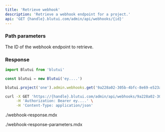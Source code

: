 ```yaml
---
title: 'Retrieve webhook'
description: 'Retrieve a webhook endpoint for a project.'
api: 'GET {handle}.blutui.com/admin/api/webhooks/{id}'
---
```


### Path parameters

<Parameter name="id" type="string" required="true">
The ID of the webhook endpoint to retrieve.
</Parameter>

### Response

```ts tab="Node.js"
import Blutui from 'blutui'

const blutui = new Blutui('ey....')

blutui.project('one').admin.webhooks.get('9a228a02-305b-4bfc-8e69-e523a95c216c')
```

```bash tab="cURL"
curl -X GET 'https://{handle}.blutui.com/admin/api/webhooks/9a228a02-305b-4bfc-8e69-e523a95c216c' \
     -H 'Authorization: Bearer ey....' \
     -H 'Content-Type: application/json'
```

<include>./webhook-response.mdx</include>

<include>./webhook-response-parameters.mdx</include>
